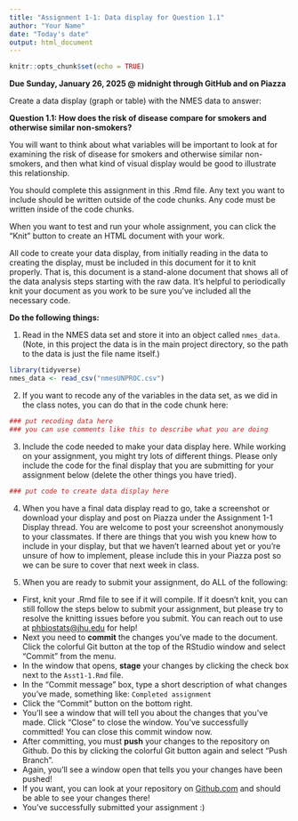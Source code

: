 ```yaml
---
title: "Assignment 1-1: Data display for Question 1.1"
author: "Your Name"
date: "Today's date"
output: html_document
---
```


```r
knitr::opts_chunk$set(echo = TRUE)
```

**Due Sunday, January 26, 2025 \@ midnight through GitHub and on Piazza**

Create a data display (graph or table) with the NMES data to answer:

**Question 1.1: How does the risk of disease compare for smokers and otherwise similar non-smokers?**

You will want to think about what variables will be important to look at for examining the risk of disease for smokers and otherwise similar non-smokers, and then what kind of visual display would be good to illustrate this relationship.

You should complete this assignment in this .Rmd file. Any text you want to include should be written outside of the code chunks. Any code must be written inside of the code chunks.

When you want to test and run your whole assignment, you can click the "Knit" button to create an HTML document with your work.

All code to create your data display, from initially reading in the data to creating the display, must be included in this document for it to knit properly. That is, this document is a stand-alone document that shows all of the data analysis steps starting with the raw data. It's helpful to periodically knit your document as you work to be sure you've included all the necessary code.

**Do the following things:**

1.  Read in the NMES data set and store it into an object called `nmes_data`. (Note, in this project the data is in the main project directory, so the path to the data is just the file name itself.)

```r
library(tidyverse)
nmes_data <- read_csv("nmesUNPROC.csv")
```

2.  If you want to recode any of the variables in the data set, as we did in the class notes, you can do that in the code chunk here:

```r
### put recoding data here
### you can use comments like this to describe what you are doing

```

3.  Include the code needed to make your data display here. While working on your assignment, you might try lots of different things. Please only include the code for the final display that you are submitting for your assignment below (delete the other things you have tried).

```r
### put code to create data display here

```

4.  When you have a final data display read to go, take a screenshot or download your display and post on Piazza under the Assignment 1-1 Display thread. You are welcome to post your screenshot anonymously to your classmates. If there are things that you wish you knew how to include in your display, but that we haven't learned about yet or you're unsure of how to implement, please include this in your Piazza post so we can be sure to cover that next week in class.

5.  When you are ready to submit your assignment, do ALL of the following:

-   First, knit your .Rmd file to see if it will compile. If it doesn't knit, you can still follow the steps below to submit your assignment, but please try to resolve the knitting issues before you submit. You can reach out to use at [phbiostats\@jhu.edu](mailto:phbiostats@jhu.edu){.email} for help!
-   Next you need to **commit** the changes you've made to the document. Click the colorful Git button at the top of the RStudio window and select "Commit" from the menu.
-   In the window that opens, **stage** your changes by clicking the check box next to the `Asst1-1.Rmd` file.
-   In the "Commit message" box, type a short description of what changes you've made, something like: `Completed assignment`
-   Click the "Commit" button on the bottom right.
-   You'll see a window that will tell you about the changes that you've made. Click "Close" to close the window. You've successfully committed! You can close this commit window now.
-   After committing, you must **push** your changes to the repository on Github. Do this by clicking the colorful Git button again and select "Push Branch".\
-   Again, you'll see a window open that tells you your changes have been pushed!
-   If you want, you can look at your repository on [Github.com](https://github.com/) and should be able to see your changes there!\
-   You've successfully submitted your assignment :)
